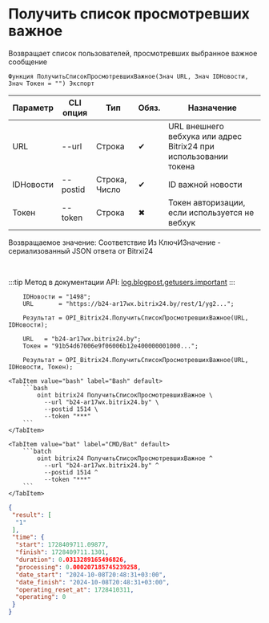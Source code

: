 ﻿---
sidebar_position: 4
---


# Получить список просмотревших важное
 Возвращает список пользователей, просмотревших выбранное важное сообщение



`Функция ПолучитьСписокПросмотревшихВажное(Знач URL, Знач IDНовости, Знач Токен = "") Экспорт`

  | Параметр | CLI опция | Тип | Обяз. | Назначение |
  |-|-|-|-|-|
  | URL | --url | Строка | &#x2714; | URL внешнего вебхука или адрес Bitrix24 при использовании токена |
  | IDНовости | --postid | Строка, Число | &#x2714; | ID важной новости |
  | Токен | --token | Строка | &#x2716; | Токен авторизации, если используется не вебхук |

  
  Возвращаемое значение:   Соответствие Из КлючИЗначение - сериализованный JSON ответа от Bitrxi24

<br/>

:::tip
Метод в документации API: [log.blogpost.getusers.important](https://dev.1c-bitrix.ru/rest_help/log/log_blogpost_getusers_important.php)
:::
<br/>


```bsl title="Пример использования для 1С:Предприятие/OneScript"
    IDНовости = "1498";
    URL       = "https://b24-ar17wx.bitrix24.by/rest/1/yg2...";

    Результат = OPI_Bitrix24.ПолучитьСписокПросмотревшихВажное(URL, IDНовости);

    URL   = "b24-ar17wx.bitrix24.by";
    Токен = "91b54d67006e9f06006b12e400000001000...";

    Результат = OPI_Bitrix24.ПолучитьСписокПросмотревшихВажное(URL, IDНовости, Токен);
```
    

 <Tabs>
  
    <TabItem value="bash" label="Bash" default>
        ```bash
            oint bitrix24 ПолучитьСписокПросмотревшихВажное \
              --url "b24-ar17wx.bitrix24.by" \
              --postid 1514 \
              --token "***"
        ```
    </TabItem>
  
    <TabItem value="bat" label="CMD/Bat" default>
        ```batch
            oint bitrix24 ПолучитьСписокПросмотревшихВажное ^
              --url "b24-ar17wx.bitrix24.by" ^
              --postid 1514 ^
              --token "***"
        ```
    </TabItem>
</Tabs>


```json title="Результат"
{
 "result": [
  "1"
 ],
 "time": {
  "start": 1728409711.09877,
  "finish": 1728409711.1301,
  "duration": 0.0313289165496826,
  "processing": 0.000207185745239258,
  "date_start": "2024-10-08T20:48:31+03:00",
  "date_finish": "2024-10-08T20:48:31+03:00",
  "operating_reset_at": 1728410311,
  "operating": 0
 }
}
```
